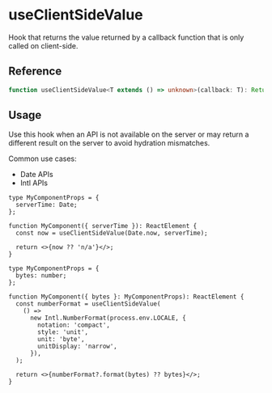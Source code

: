 
<Meta title="Hooks / useClientSideValue" />

# useClientSideValue

Hook that returns the value returned by a callback function that is only called on client-side.

## Reference

```ts
function useClientSideValue<T extends () => unknown>(callback: T): ReturnType<T> | null;
```

## Usage

Use this hook when an API is not available on the server or may return a different result on the
server to avoid hydration mismatches.

Common use cases:

- Date APIs
- Intl APIs

```tsx
type MyComponentProps = {
  serverTime: Date;
};

function MyComponent({ serverTime }): ReactElement {
  const now = useClientSideValue(Date.now, serverTime);

  return <>{now ?? 'n/a'}</>;
}
```

```tsx
type MyComponentProps = {
  bytes: number;
};

function MyComponent({ bytes }: MyComponentProps): ReactElement {
  const numberFormat = useClientSideValue(
    () =>
      new Intl.NumberFormat(process.env.LOCALE, {
        notation: 'compact',
        style: 'unit',
        unit: 'byte',
        unitDisplay: 'narrow',
      }),
  );

  return <>{numberFormat?.format(bytes) ?? bytes}</>;
}
```
